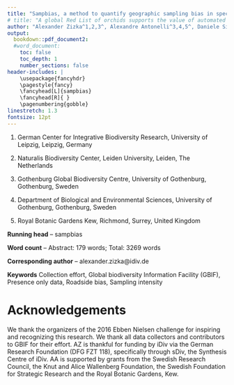 ```yaml
---
title: "Sampbias, a method to quantify geographic sampling bias in species distribution data"
# title: "A global Red List of orchids supports the value of automated conservation assessment"
author: "Alexander Zizka^1,2,3^, Alexandre Antonelli^3,4,5^, Daniele Silvestro^3,4^"
output: 
  bookdown::pdf_document2:
  #word_document:
    toc: false
    toc_depth: 1
    number_sections: false
header-includes: |
    \usepackage{fancyhdr}
    \pagestyle{fancy}
    \fancyhead[L]{sampbias}
    \fancyhead[R]{ }
    \pagenumbering{gobble}
linestretch: 1.3
fontsize: 12pt
---
```


<!-- Letter to conservation letters: 3000 words in length (excluding references, table and figure legends, and online Supporting Information), 40 references, 6 figures -->

<!-- Contributed paper to Conservation Biology, 3000-6000 words -->

<!-- Affiliations -->
1. German Center for Integrative Biodiversity Research, University of Leipzig, Leipzig, Germany

2. Naturalis Biodiversity Center, Leiden University, Leiden, The Netherlands

3. Gothenburg Global Biodiversity Centre, University of Gothenburg, Gothenburg, Sweden

4. Department of Biological and Environmental Sciences, University of Gothenburg, Gothenburg, Sweden

5. Royal Botanic Gardens Kew, Richmond, Surrey, United Kingdom


**Running head** -- sampbias

**Word count** -- Abstract: 179 words; Total: 3269 words

<!-- **Article type** -- Letter, 146 words in the abstract, 5400 words in the manuscript, 42 References, 2 tables, 4 Figures -->

**Corresponding author** -- alexander.zizka@idiv.de

<!-- **Authors email addresses** -- tiffany.knight@idiv.de, PVitt@chicagobotanic.org -->


**Keywords** Collection effort, Global biodiversity Information Facility (GBIF), Presence only data, Roadside bias, Sampling intensity

# Acknowledgements
We thank the organizers of the 2016 Ebben Nielsen challenge for inspiring and recognizing this research. We thank all data collectors and contributors to GBIF for their effort. AZ is thankful for funding by iDiv via the German Research Foundation (DFG FZT 118), specifically through sDiv, the Synthesis Centre of iDiv. AA is supported by grants from the Swedish Research Council, the Knut and Alice Wallenberg Foundation, the Swedish Foundation for Strategic Research and the Royal Botanic Gardens, Kew.
